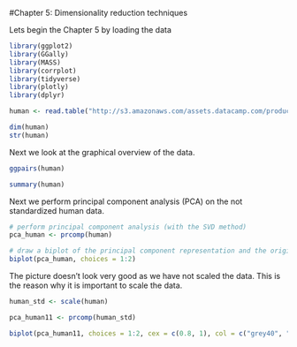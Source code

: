 #Chapter 5: Dimensionality reduction techniques

Lets begin the Chapter 5 by loading the data
```r
library(ggplot2)
library(GGally)
library(MASS)
library(corrplot)
library(tidyverse)
library(plotly)
library(dplyr)

```



```r
human <- read.table("http://s3.amazonaws.com/assets.datacamp.com/production/course_2218/datasets/human2.txt", header = T, sep=",")

dim(human)
str(human)

```


Next we look at the graphical overview of the data.


```r
ggpairs(human)

```

```r
summary(human)
```

Next we perform principal component analysis (PCA) on the not standardized human data. 


```r
# perform principal component analysis (with the SVD method)
pca_human <- prcomp(human)

# draw a biplot of the principal component representation and the original variables
biplot(pca_human, choices = 1:2)

```

The picture doesn't look very good as we have not scaled the data. This is the reason why it is important to scale the data.


```r
human_std <- scale(human)

pca_human11 <- prcomp(human_std)

biplot(pca_human11, choices = 1:2, cex = c(0.8, 1), col = c("grey40", "deeppink2"))


```



